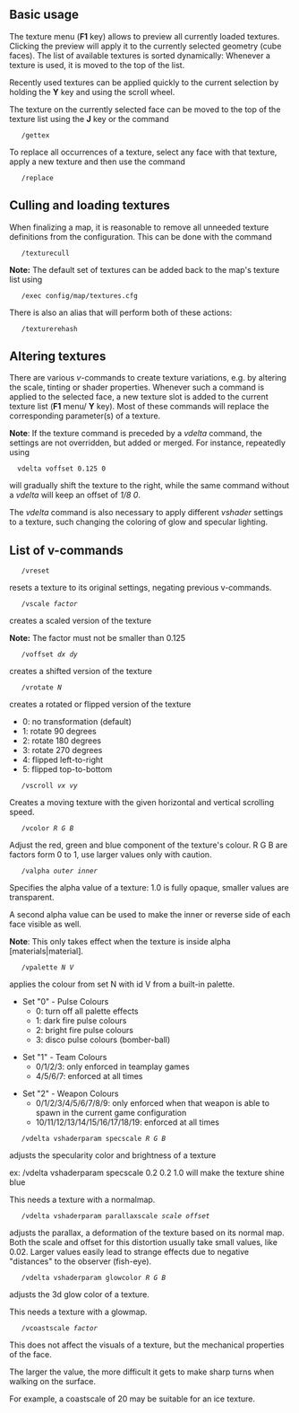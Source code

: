 

==Basic usage==

The texture menu ('''F1''' key) allows to preview all currently loaded textures. Clicking the preview will apply it to the currently selected geometry (cube faces). The list of available textures is sorted dynamically: Whenever a texture is used, it is moved to the top of the list. 

Recently used textures can be applied quickly to the current selection by holding the '''Y''' key and using the scroll wheel.

The texture on the currently selected face can be moved to the top of the texture list using the '''J''' key or the command
    /gettex

To replace all occurrences of a texture, select any face with that texture, apply a new texture and then use the command
    /replace

==Culling and loading textures==

When finalizing a map, it is reasonable to remove all unneeded texture definitions from the configuration. This can be done with the command
    /texturecull
'''Note:''' The default set of textures can be added back to the map's texture list using
    /exec config/map/textures.cfg
There is also an alias that will perform both of these actions:
    /texturerehash

==Altering textures==

There are various ''v''-commands to create texture variations, e.g. by altering the scale, tinting or shader properties. Whenever such a command is applied to the selected face, a new texture slot is added to the current texture list ('''F1''' menu/ '''Y''' key). Most of these commands will replace the corresponding parameter(s) of a texture.

'''Note''': If the texture command is preceded by a ''vdelta'' command, the settings are not overridden, but added or merged. For instance, repeatedly using
   vdelta voffset 0.125 0
will gradually shift the texture to the right, while the same command without a ''vdelta'' will keep an offset of ''1/8 0''.

The ''vdelta'' command is also necessary to apply different ''vshader'' settings to a texture, such changing the coloring of glow and specular lighting.

==List of v-commands==

    /vreset
resets a texture to its original settings, negating previous v-commands.

    /vscale ''factor''
creates a scaled version of the texture

'''Note:''' The factor must not be smaller than 0.125

    /voffset ''dx dy'' 
creates a shifted version of the texture

    /vrotate ''N''
creates a rotated or flipped version of the texture
* 0: no transformation (default)
* 1: rotate 90 degrees
* 2: rotate 180 degrees
* 3: rotate 270 degrees
* 4: flipped left-to-right
* 5: flipped top-to-bottom

    /vscroll ''vx vy''
Creates a moving texture with the given horizontal and vertical scrolling speed.

    /vcolor ''R G B''
Adjust the red, green and blue component of the texture's colour.
R G B are factors form 0 to 1, use larger values only with caution.

    /valpha ''outer inner''
Specifies the alpha value of a texture: 1.0 is fully opaque, smaller values are transparent.

A second alpha value can be used to make the inner or reverse side of each face visible as well.

'''Note''': This only takes effect when the texture is inside alpha [materials|material].

    /vpalette ''N V''
applies the colour from set N with id V from a built-in palette.

*Set "0" - Pulse Colours
**0: turn off all palette effects
**1: dark fire pulse colours
**2: bright fire pulse colours
**3: disco pulse colours (bomber-ball)


*Set "1" - Team Colours
**0/1/2/3: only enforced in teamplay games
**4/5/6/7: enforced at all times


*Set "2" - Weapon Colours
**0/1/2/3/4/5/6/7/8/9: only enforced when that weapon is able to spawn in the current game configuration
**10/11/12/13/14/15/16/17/18/19: enforced at all times

    /vdelta vshaderparam specscale ''R G B''
adjusts the specularity color and brightness of a texture

ex: /vdelta vshaderparam specscale 0.2 0.2 1.0 will make the texture shine blue

This needs a texture with a normalmap.

    /vdelta vshaderparam parallaxscale ''scale'' ''offset''
adjusts the parallax, a deformation of the texture based on its normal map.
Both the scale and offset for this distortion usually take small values, like 0.02.
Larger values easily lead to strange effects due to negative "distances" to the observer (fish-eye).

    /vdelta vshaderparam glowcolor ''R G B''
adjusts the 3d glow color of a texture.

This needs a texture with a glowmap.

    /vcoastscale ''factor''
This does not affect the visuals of a texture, but the mechanical properties of the face.

The larger the value, the more difficult it gets to make sharp turns when walking on the surface.

For example, a coastscale of 20 may be suitable for an ice texture.